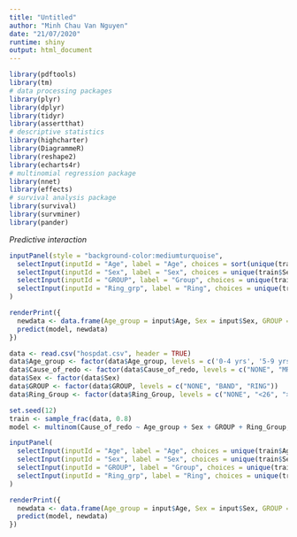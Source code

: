 ```yaml
---
title: "Untitled"
author: "Minh Chau Van Nguyen"
date: "21/07/2020"
runtime: shiny
output: html_document
---
```


```r
library(pdftools)
library(tm)
# data processing packages
library(plyr)
library(dplyr)
library(tidyr)
library(assertthat)
# descriptive statistics
library(highcharter)
library(DiagrammeR)
library(reshape2)
library(echarts4r)
# multinomial regression package
library(nnet)
library(effects)
# survival analysis package
library(survival)
library(survminer)
library(pander)
```

*Predictive interaction*
```r
inputPanel(style = "background-color:mediumturquoise",
  selectInput(inputId = "Age", label = "Age", choices = sort(unique(train$Age_group))),
  selectInput(inputId = "Sex", label = "Sex", choices = unique(train$Sex)),
  selectInput(inputId = "GROUP", label = "Group", choices = unique(train$GROUP)),
  selectInput(inputId = "Ring_grp", label = "Ring", choices = unique(train$Ring_Group))
)

renderPrint({
  newdata <- data.frame(Age_group = input$Age, Sex = input$Sex, GROUP = input$GROUP, Ring_Group = input$Ring_grp)
  predict(model, newdata)
})
```

```r
data <- read.csv("hospdat.csv", header = TRUE)
data$Age_group <- factor(data$Age_group, levels = c('0-4 yrs', '5-9 yrs', '10-14 yrs', '15-18 yrs'))
data$Cause_of_redo <- factor(data$Cause_of_redo, levels = c("NONE", "MR", "MS"))
data$Sex <- factor(data$Sex)
data$GROUP <- factor(data$GROUP, levels = c("NONE", "BAND", "RING"))
data$Ring_Group <- factor(data$Ring_Group, levels = c("NONE", "<26", ">=26"))

set.seed(12)
train <- sample_frac(data, 0.8)
model <- multinom(Cause_of_redo ~ Age_group + Sex + GROUP + Ring_Group, data = train)

inputPanel(
  selectInput(inputId = "Age", label = "Age", choices = unique(train$Age_group)),
  selectInput(inputId = "Sex", label = "Sex", choices = unique(train$Sex)),
  selectInput(inputId = "GROUP", label = "Group", choices = unique(train$GROUP)),
  selectInput(inputId = "Ring_grp", label = "Ring", choices = unique(train$Ring_Group))
)

renderPrint({
  newdata <- data.frame(Age_group = input$Age, Sex = input$Sex, GROUP = input$GROUP, Ring_Group = input$Ring_grp)
  predict(model, newdata)
})
```
